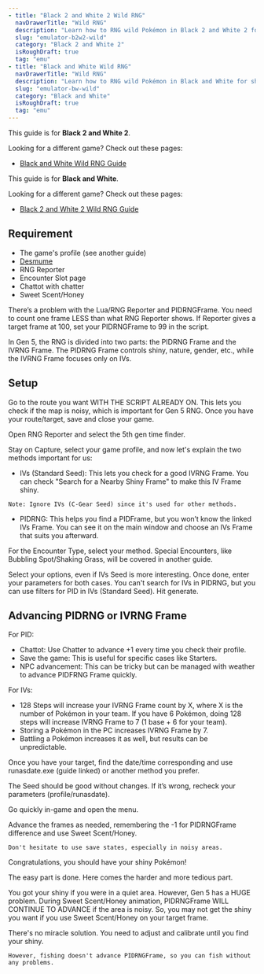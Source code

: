 ```yaml
---
- title: "Black 2 and White 2 Wild RNG"
  navDrawerTitle: "Wild RNG"
  description: "Learn how to RNG wild Pokémon in Black 2 and White 2 for shiny and high-IV results."
  slug: "emulator-b2w2-wild"
  category: "Black 2 and White 2"
  isRoughDraft: true
  tag: "emu"
- title: "Black and White Wild RNG"
  navDrawerTitle: "Wild RNG"
  description: "Learn how to RNG wild Pokémon in Black and White for shiny and high-IV results."
  slug: "emulator-bw-wild"
  category: "Black and White"
  isRoughDraft: true
  tag: "emu"
---
```


<ShowIf slug="/emulator-b2w2-wild">

This guide is for **Black 2 and White 2**.

Looking for a different game? Check out these pages:

- [Black and White Wild RNG Guide](/emulator-bw-wild)

</ShowIf>

<ShowIf slug="/emulator-bw-wild">

This guide is for **Black and White**.

Looking for a different game? Check out these pages:

- [Black 2 and White 2 Wild RNG Guide](/emulator-b2w2-wild)

</ShowIf>

## Requirement

- The game's profile (see another guide)
- [Desmume](/desmume-setup)
- RNG Reporter
- Encounter Slot page
- Chattot with chatter
- Sweet Scent/Honey

There’s a problem with the Lua/RNG Reporter and PIDRNGFrame. You need to count one frame LESS than what RNG Reporter shows. If Reporter gives a target frame at 100, set your PIDRNGFrame to 99 in the script.

In Gen 5, the RNG is divided into two parts: the PIDRNG Frame and the IVRNG Frame. The PIDRNG Frame controls shiny, nature, gender, etc., while the IVRNG Frame focuses only on IVs.

## Setup

Go to the route you want WITH THE SCRIPT ALREADY ON. This lets you check if the map is noisy, which is important for Gen 5 RNG. Once you have your route/target, save and close your game.

Open RNG Reporter and select the 5th gen time finder.

Stay on Capture, select your game profile, and now let's explain the two methods important for us:

- IVs (Standard Seed): This lets you check for a good IVRNG Frame. You can check "Search for a Nearby Shiny Frame" to make this IV Frame shiny.

```
Note: Ignore IVs (C-Gear Seed) since it's used for other methods.
```

- PIDRNG: This helps you find a PIDFrame, but you won’t know the linked IVs Frame. You can see it on the main window and choose an IVs Frame that suits you afterward.

For the Encounter Type, select your method. Special Encounters, like Bubbling Spot/Shaking Grass, will be covered in another guide.

Select your options, even if IVs Seed is more interesting. Once done, enter your parameters for both cases. You can't search for IVs in PIDRNG, but you can use filters for PID in IVs (Standard Seed). Hit generate.

## Advancing PIDRNG or IVRNG Frame

For PID:

- Chattot: Use Chatter to advance +1 every time you check their profile.
- Save the game: This is useful for specific cases like Starters.
- NPC advancement: This can be tricky but can be managed with weather to advance PIDFRNG Frame quickly.

For IVs:

- 128 Steps will increase your IVRNG Frame count by X, where X is the number of Pokémon in your team. If you have 6 Pokémon, doing 128 steps will increase IVRNG Frame to 7 (1 base + 6 for your team).
- Storing a Pokémon in the PC increases IVRNG Frame by 7.
- Battling a Pokémon increases it as well, but results can be unpredictable.

Once you have your target, find the date/time corresponding and use runasdate.exe (guide linked) or another method you prefer.

The Seed should be good without changes. If it’s wrong, recheck your parameters (profile/runasdate).

Go quickly in-game and open the menu.

Advance the frames as needed, remembering the -1 for PIDRNGFrame difference and use Sweet Scent/Honey.

```
Don't hesitate to use save states, especially in noisy areas.
```

Congratulations, you should have your shiny Pokémon!

The easy part is done. Here comes the harder and more tedious part.

You got your shiny if you were in a quiet area. However, Gen 5 has a HUGE problem. During Sweet Scent/Honey animation, PIDRNGFrame WILL CONTINUE TO ADVANCE if the area is noisy. So, you may not get the shiny you want if you use Sweet Scent/Honey on your target frame.

There's no miracle solution. You need to adjust and calibrate until you find your shiny.

```
However, fishing doesn't advance PIDRNGFrame, so you can fish without any problems.
```
